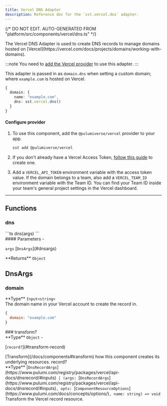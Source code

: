 ```yaml
---
title: Vercel DNS Adapter
description: Reference doc for the `sst.vercel.dns` adapter.
---
```


{/* DO NOT EDIT. AUTO-GENERATED FROM "platform/src/components/vercel/dns.ts" */}


<div class="tsdoc">

<Section type="about">
The Vercel DNS Adapter is used to create DNS records to manage domains hosted on [Vercel](https://vercel.com/docs/projects/domains/working-with-domains).

:::note
You need to [add the Vercel provider](/docs/providers/#directory) to use this adapter.
:::

This adapter is passed in as `domain.dns` when setting a custom domain; where `example.com`
is hosted on Vercel.

```ts
{
  domain: {
    name: "example.com",
    dns: sst.vercel.dns()
  }
}
```

#### Configure provider

1. To use this component, add the `@pulumiverse/vercel` provider to your app.

   ```bash
   sst add @pulumiverse/vercel
   ```

2. If you don't already have a Vercel Access Token, [follow this guide](https://vercel.com/guides/how-do-i-use-a-vercel-api-access-token#creating-an-access-token) to create one.

3. Add a `VERCEL_API_TOKEN` environment variable with the access token value. If the domain
belongs to a team, also add a `VERCEL_TEAM_ID` environment variable with the Team ID. You can
find your Team ID inside your team's general project settings in the Vercel dashboard.
</Section>

---

## Functions

### dns
<Segment>
<Section type="signature">
```ts
dns(args)
```
</Section>

<Section type="parameters">
#### Parameters
- <p><code class="key">args</code> [<code class="type">DnsArgs</code>](#dnsargs)</p>
</Section>

<InlineSection>
**Returns** <code class="primitive">Object</code>
</InlineSection>

</Segment>

## DnsArgs
### domain
<Segment>
<Section type="parameters">
<InlineSection>
**Type** <code class="primitive">Input</code><code class="symbol">&lt;</code><code class="primitive">string</code><code class="symbol">&gt;</code>
</InlineSection>
</Section>
The domain name in your Vercel account to create the record in.

```js
{
  domain: "example.com"
}
```
</Segment>
### transform?
<Segment>
<Section type="parameters">
<InlineSection>
**Type** <code class="primitive">Object</code>
</InlineSection>
- <p>[<code class="key">record?</code>](#transform-record)</p>
</Section>
[Transform](/docs/components#transform) how this component creates its underlying
resources.

</Segment>
<NestedTitle id="transform-record" Tag="h4" parent="transform.">record?</NestedTitle>
<Segment>
<Section type="parameters">
<InlineSection>
**Type** [<code class="type">DnsRecordArgs</code>](https://www.pulumi.com/registry/packages/vercel/api-docs/dnsrecord/#inputs)<code class="symbol"> | </code><code class="symbol">(</code><code class="primitive">args</code><code class="symbol">: </code>[<code class="type">DnsRecordArgs</code>](https://www.pulumi.com/registry/packages/vercel/api-docs/dnsrecord/#inputs)<code class="symbol">, </code><code class="primitive">opts</code><code class="symbol">: </code>[<code class="type">ComponentResourceOptions</code>](https://www.pulumi.com/docs/concepts/options/)<code class="symbol">, </code><code class="primitive">name</code><code class="symbol">: </code><code class="primitive">string</code><code class="symbol">)</code><code class="symbol"> => </code><code class="primitive">void</code>
</InlineSection>
</Section>
Transform the Vercel record resource.

</Segment>
</div>